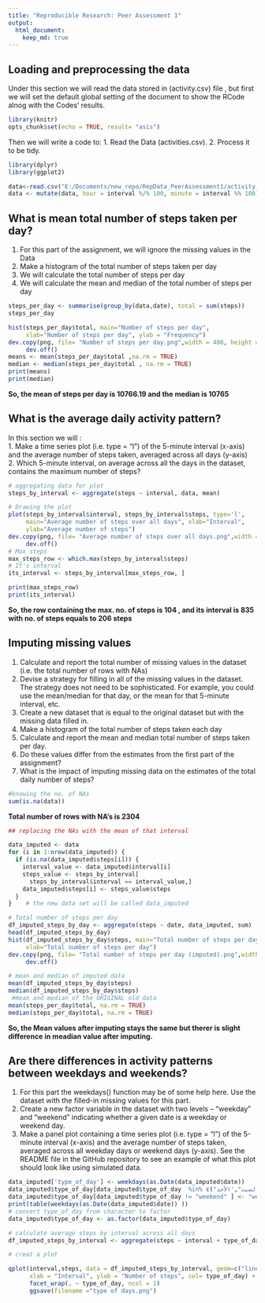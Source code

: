 ```yaml
---
title: "Reproducible Research: Peer Assessment 1"
output: 
  html_document:
    keep_md: true
---
```



## Loading and preprocessing the data
Under this section we will read the data stored in (activity.csv) file , but first we will set the default global setting of the document to show the RCode alnog with the Codes' results.

```r
library(knitr)
opts_chunk$set(echo = TRUE, result= "asis")

```

Then we will write a code to:
1. Read the Data (activities.csv).
2. Process it to be tidy.

```r
library(dplyr)
library(ggplot2)

data<-read.csv("E:/Documents/new_repo/RepData_PeerAssessment1/activity.csv",sep=',', header=TRUE)
data <- mutate(data, hour = interval %/% 100, minute = interval %% 100)

```

## What is mean total number of steps taken per day?
1. For this part of the assignment, we will ignore the missing values in the Data
4. Make a histogram of the total number of steps taken per day
2. We will calculate the total number of steps per day
3. We will calculate the mean and median of the total number of steps per day


```r

steps_per_day <- summarise(group_by(data,date), total = sum(steps))
steps_per_day

hist(steps_per_day$total, main="Number of steps per day", 
     xlab="Number of steps per day", ylab = "Frequency")
dev.copy(png, file= "Number of steps per day.png",width = 480, height = 480)
     dev.off()
means <- mean(steps_per_day$total ,na.rm = TRUE)
median <- median(steps_per_day$total , na.rm = TRUE)
print(means)
print(median)

```

**So, the mean of steps per day is 10766.19 and the median is 10765**

## What is the average daily activity pattern?
In this section we will :  
1. Make a time series plot (i.e. type = “l”) of the 5-minute interval (x-axis) and the average number of steps taken, averaged across all days (y-axis)  
2. Which 5-minute interval, on average across all the days in the dataset, contains the maximum number of steps?

```r

# aggregating data for plot
steps_by_interval <- aggregate(steps ~ interval, data, mean)

# Drawing the plot 
plot(steps_by_interval$interval, steps_by_interval$steps, type='l', 
     main="Average number of steps over all days", xlab="Interval", 
     ylab="Average number of steps")
dev.copy(png, file= "Average number of steps over all days.png",width = 480, height = 480)
     dev.off()
# Max steps
max_steps_row <- which.max(steps_by_interval$steps)
# It's interval
its_interval <- steps_by_interval[max_steps_row, ]

print(max_steps_row)
print(its_interval)

```

**So, the row containing the max. no. of steps is 104 , and its interval is 835 with no. of steps equals to 206 steps**

## Imputing missing values
1. Calculate and report the total number of missing values in the dataset (i.e. the total number of rows with NAs)
2. Devise a strategy for filling in all of the missing values in the dataset. The strategy does not need to be sophisticated. For example, you could use the mean/median for that day, or the mean for that 5-minute interval, etc.
3. Create a new dataset that is equal to the original dataset but with the missing data filled in.
4. Make a histogram of the total number of steps taken each day
5. Calculate and report the mean and median total number of steps taken per day.
6. Do these values differ from the estimates from the first part of the assignment?
7. What is the impact of imputing missing data on the estimates of the total daily number of steps?

```r

#knowing the no. of NAs
sum(is.na(data))

```
**Total number of rows with NA’s is 2304**

```r
## replacing the NAs with the mean of that interval

data_imputed <- data
for (i in 1:nrow(data_imputed)) {
  if (is.na(data_imputed$steps[i])) {
    interval_value <- data_imputed$interval[i]
    steps_value <- steps_by_interval[
      steps_by_interval$interval == interval_value,]
    data_imputed$steps[i] <- steps_value$steps
  }
}    # the new data set will be called data_imputed

# Total number of steps per day
df_imputed_steps_by_day <- aggregate(steps ~ date, data_imputed, sum)
head(df_imputed_steps_by_day)
hist(df_imputed_steps_by_day$steps, main="Total number of steps per day (imputed)", 
     xlab="Total number of steps per day")
dev.copy(png, file= "Total number of steps per day (imputed).png",width = 480, height = 480)
     dev.off()

# mean and median of imputed data
mean(df_imputed_steps_by_day$steps)
median(df_imputed_steps_by_day$steps)
 #mean and median of the ORIGINAL old data
mean(steps_per_day$total, na.rm = TRUE)
median(steps_per_day$total, na.rm = TRUE)

```

**So, the Mean values after imputing stays the same but therer is slight difference in meadian value after imputing.**



## Are there differences in activity patterns between weekdays and weekends?
1. For this part the weekdays() function may be of some help here. Use the dataset with the filled-in missing values for this part.
2. Create a new factor variable in the dataset with two levels – “weekday” and “weekend” indicating whether a given date is a weekday or weekend day.
3. Make a panel plot containing a time series plot (i.e. type = “l”) of the 5-minute interval (x-axis) and the average number of steps taken, averaged across all weekday days or weekend days (y-axis). See the README file in the GitHub repository to see an example of what this plot should look like using simulated data.

```r
data_imputed['type_of_day'] <- weekdays(as.Date(data_imputed$date))
data_imputed$type_of_day[data_imputed$type_of_day  %in% c("السبت",'الأحد') ] <- "weekend"
data_imputed$type_of_day[data_imputed$type_of_day != "weekend" ] <- "weekday"
print(table(weekdays(as.Date(data_imputed$date)) ))
# convert type_of_day from character to factor
data_imputed$type_of_day <- as.factor(data_imputed$type_of_day)

# calculate average steps by interval across all days
df_imputed_steps_by_interval <- aggregate(steps ~ interval + type_of_day, data_imputed, mean)

# creat a plot

qplot(interval,steps, data = df_imputed_steps_by_interval, geom=c("line"),
      xlab = "Interval", ylab = "Number of steps", col= type_of_day) +
      facet_wrap(. ~ type_of_day, ncol = 1)
      ggsave(filename ="type of days.png")

```

